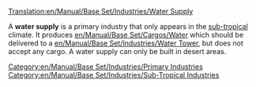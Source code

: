[[Translation:en/Manual/Base Set/Industries/Water Supply]]

{{en/Manual/Base Set/Industries/Industries|image=en/Manual/Base Set/Industries/Watersupply.png
|name=Water Supply
|climates=[[en/Manual/Climates#sub-tropical|Sub-tropical]]
|accepts=Nothing
|produces=[[en/Manual/Base Set/Cargos/Water]]
}}
A '''water supply''' is a primary industry that only appears in the [[en/Manual/Climates#sub-tropical|sub-tropical]] climate. It produces [[en/Manual/Base Set/Cargos/Water]] which should be delivered to a [[en/Manual/Base Set/Industries/Water Tower]], but does not accept any cargo. A water supply can only be built in desert areas.

{{en/Manual/Base Set/Industries/Navbox Industries}}

[[Category:en/Manual/Base Set/Industries/Primary Industries]]
[[Category:en/Manual/Base Set/Industries/Sub-Tropical Industries]]
